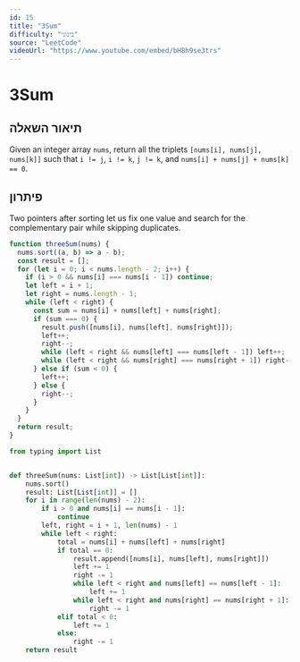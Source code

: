 ```yaml
---
id: 15
title: "3Sum"
difficulty: "בינוני"
source: "LeetCode"
videoUrl: "https://www.youtube.com/embed/bH8h9se3trs"
---
```


# 3Sum

## תיאור השאלה

Given an integer array `nums`, return all the triplets `[nums[i], nums[j], nums[k]]` such that `i != j`, `i != k`, `j != k`, and `nums[i] + nums[j] + nums[k] == 0`.

## פיתרון

Two pointers after sorting let us fix one value and search for the complementary pair while skipping duplicates.

```javascript
function threeSum(nums) {
  nums.sort((a, b) => a - b);
  const result = [];
  for (let i = 0; i < nums.length - 2; i++) {
    if (i > 0 && nums[i] === nums[i - 1]) continue;
    let left = i + 1;
    let right = nums.length - 1;
    while (left < right) {
      const sum = nums[i] + nums[left] + nums[right];
      if (sum === 0) {
        result.push([nums[i], nums[left], nums[right]]);
        left++;
        right--;
        while (left < right && nums[left] === nums[left - 1]) left++;
        while (left < right && nums[right] === nums[right + 1]) right--;
      } else if (sum < 0) {
        left++;
      } else {
        right--;
      }
    }
  }
  return result;
}
```

```python
from typing import List


def threeSum(nums: List[int]) -> List[List[int]]:
    nums.sort()
    result: List[List[int]] = []
    for i in range(len(nums) - 2):
        if i > 0 and nums[i] == nums[i - 1]:
            continue
        left, right = i + 1, len(nums) - 1
        while left < right:
            total = nums[i] + nums[left] + nums[right]
            if total == 0:
                result.append([nums[i], nums[left], nums[right]])
                left += 1
                right -= 1
                while left < right and nums[left] == nums[left - 1]:
                    left += 1
                while left < right and nums[right] == nums[right + 1]:
                    right -= 1
            elif total < 0:
                left += 1
            else:
                right -= 1
    return result
```

